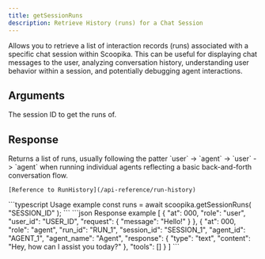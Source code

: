```yaml
---
title: getSessionRuns
description: Retrieve History (runs) for a Chat Session
---
```


Allows you to retrieve a list of interaction records (runs) associated with a specific chat session within Scoopika. This can be useful for displaying chat messages to the user, analyzing conversation history, understanding user behavior within a session, and potentially debugging agent interactions.

## Arguments

<ParamField path="id" type="string">
	The session ID to get the runs of.
</ParamField>

## Response

<ResponseField name="runs" type="RunHistory[]">
	Returns a list of runs, usually following the patter `user` -> `agent` -> `user` -> `agent` when running individual agents reflecting a basic back-and-forth conversation flow.

	[Reference to RunHistory](/api-reference/run-history)
</ResponseField>

<RequestExample>
```typescript Usage example
const runs = await scoopika.getSessionRuns(
	"SESSION_ID"
);
```
</RequestExample>

<ResponseExample>
```json Response example
[
	{
		"at": 000,
		"role": "user",
		"user_id": "USER_ID",
		"request": {
			"message": "Hello!"
		}
	},
	{
		"at": 000,
		"role": "agent",
		"run_id": "RUN_1",
		"session_id": "SESSION_1",
		"agent_id": "AGENT_1",
		"agent_name": "Agent",
		"response": {
			"type": "text",
			"content": "Hey, how can I assist you today?"
		},
		"tools": []
	}
]
```
</ResponseExample>
